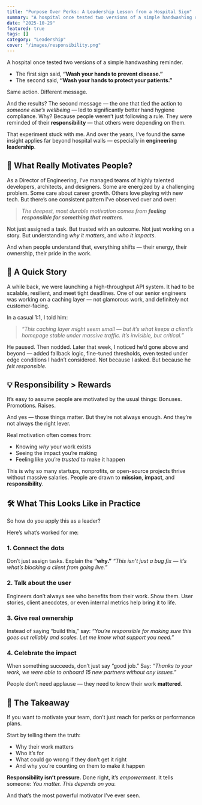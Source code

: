 ```yaml
---
title: "Purpose Over Perks: A Leadership Lesson from a Hospital Sign"
summary: "A hospital once tested two versions of a simple handwashing reminder. The first sign said, **“Wash your hands to prevent disease."
date: "2025-10-29"
featured: true
tags: []
category: "Leadership"
cover: "/images/responsibility.png"
---
```

A hospital once tested two versions of a simple handwashing reminder.

- The first sign said, **“Wash your hands to prevent disease.”**
- The second said, **“Wash your hands to protect your patients.”**

Same action. Different message.

And the results? The second message — the one that tied the action to *someone else’s wellbeing* — led to significantly better hand hygiene compliance. Why? Because people weren’t just following a rule. They were reminded of their **responsibility** — that others were depending on them.

That experiment stuck with me. And over the years, I’ve found the same insight applies far beyond hospital walls — especially in **engineering leadership**.

## 🎯 What Really Motivates People?

As a Director of Engineering, I’ve managed teams of highly talented developers, architects, and designers. Some are energized by a challenging problem. Some care about career growth. Others love playing with new tech. But there’s one consistent pattern I’ve observed over and over:

> *The deepest, most durable motivation comes from **feeling responsible for something that matters**.*

Not just assigned a task. But trusted with an outcome.
Not just working on a story. But understanding *why it matters*, and *who it impacts*.

And when people understand that, everything shifts — their energy, their ownership, their pride in the work.

## 🧠 A Quick Story

A while back, we were launching a high-throughput API system. It had to be scalable, resilient, and meet tight deadlines. One of our senior engineers was working on a caching layer — not glamorous work, and definitely not customer-facing.

In a casual 1:1, I told him:

> *“This caching layer might seem small — but it’s what keeps a client’s homepage stable under massive traffic. It’s invisible, but critical.”*

He paused. Then nodded. Later that week, I noticed he’d gone above and beyond — added fallback logic, fine-tuned thresholds, even tested under edge conditions I hadn’t considered. Not because I asked. But because he *felt responsible*.

## 💡 Responsibility > Rewards

It’s easy to assume people are motivated by the usual things:
Bonuses. Promotions. Raises.

And yes — those things matter. But they’re not always enough. And they’re not always the right lever.

Real motivation often comes from:

- Knowing *why* your work exists
- Seeing the impact you’re making
- Feeling like you’re *trusted* to make it happen

This is why so many startups, nonprofits, or open-source projects thrive without massive salaries. People are drawn to **mission**, **impact**, and **responsibility**.

## 🛠 What This Looks Like in Practice

So how do you apply this as a leader?

Here’s what’s worked for me:

### 1. Connect the dots

Don’t just assign tasks. Explain the **“why.”**
*“This isn’t just a bug fix — it’s what’s blocking a client from going live.”*

### 2. Talk about the user

Engineers don’t always see who benefits from their work. Show them.
User stories, client anecdotes, or even internal metrics help bring it to life.

### 3. Give real ownership

Instead of saying “build this,” say:
*“You’re responsible for making sure this goes out reliably and scales. Let me know what support you need.”*

### 4. Celebrate the impact

When something succeeds, don’t just say “good job.” Say:
*“Thanks to your work, we were able to onboard 15 new partners without any issues.”*

People don’t need applause — they need to know their work **mattered**.

## 🧭 The Takeaway

If you want to motivate your team, don’t just reach for perks or performance plans.

Start by telling them the truth:

- Why their work matters
- Who it’s for
- What could go wrong if they don’t get it right
- And why you’re counting on them to make it happen

**Responsibility isn’t pressure.**
Done right, it’s *empowerment*.
It tells someone: *You matter. This depends on you.*

And that’s the most powerful motivator I’ve ever seen.

